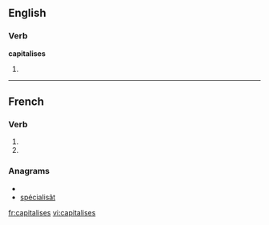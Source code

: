 {{also|capitalisés}}
==English==

===Verb===
'''capitalises'''

# {{third-person singular of|[[capitalise]]}}

----

==French==

===Verb===
{{fr-verb-form}}

# {{form of|[[second-person|Second-person]] [[singular]] [[present indicative]]|capitaliser|lang=fr}}
# {{form of|Second-person singular [[present subjunctive]]|capitaliser |lang=fr}}

===Anagrams===
* {{alphagram|aaceiilpsst}}
* [[spécialisât#French|spécialisât]]


[[fr:capitalises]]
[[vi:capitalises]]